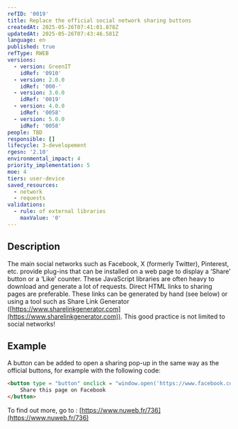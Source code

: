 ```yaml
---
refID: '0019'
title: Replace the official social network sharing buttons
createdAt: 2025-05-26T07:41:01.878Z
updatedAt: 2025-05-26T07:43:46.581Z
language: en
published: true
refType: RWEB
versions:
  - version: GreenIT
    idRef: '0910'
  - version: 2.0.0
    idRef: '000-'
  - version: 3.0.0
    idRef: '0019'
  - version: 4.0.0
    idRef: '0058'
  - version: 5.0.0
    idRef: '0058'
people: TBD
responsible: []
lifecycle: 3-developement
rgesn: '2.10'
environmental_impact: 4
priority_implementation: 5
moe: 4
tiers: user-device
saved_resources:
  - network
  - requests
validations:
  - rule: of external libraries
    maxValue: '0'
---
```


## Description

The main social networks such as Facebook, X (formerly Twitter), Pinterest, etc. provide plug-ins that can be installed on a web page to display a ‘Share’ button or a ‘Like’ counter. These JavaScript libraries are often heavy to download and generate a lot of requests. Direct HTML links to sharing pages are preferable. These links can be generated by hand (see below) or using a tool such as Share Link Generator ([https://www.sharelinkgenerator.com](https://www.sharelinkgenerator.com)). This good practice is not limited to social networks!

## Example

A button can be added to open a sharing pop-up in the same way as the official buttons, for example with the following code:

```html
<button type = "button" onclick = "window.open('https://www.facebook.com/sharer/sharer.php?u=XXXXX', '', 'menubar = no, toolbar = no, resizable = yes, scrollbars = yes, height = 500, width = 700')">
    Share this page on Facebook
</button>
```

To find out more, go to : [https://www.nuweb.fr/736](https://www.nuweb.fr/736)
